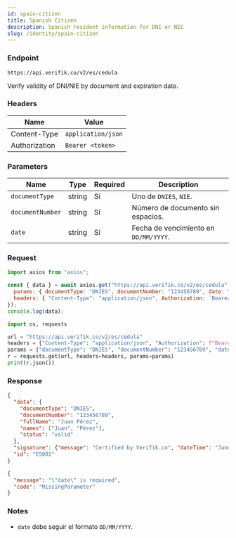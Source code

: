 ```yaml
---
id: spain-citizen
title: Spanish Citizen
description: Spanish resident information for DNI or NIE
slug: /identity/spain-citizen
---
```



### Endpoint

```
https://api.verifik.co/v2/es/cedula
```

Verify validity of DNI/NIE by document and expiration date.

### Headers

| Name | Value |
| --- | --- |
| Content-Type | `application/json` |
| Authorization | `Bearer <token>` |

### Parameters

| Name | Type | Required | Description |
| --- | --- | --- | --- |
| `documentType` | string | Sí | Uno de `DNIES`, `NIE`. |
| `documentNumber` | string | Sí | Número de documento sin espacios. |
| `date` | string | Sí | Fecha de vencimiento en `DD/MM/YYYY`. |

### Request

<Tabs>
  <TabItem value="node" label="Node.js">

```javascript
import axios from "axios";

const { data } = await axios.get("https://api.verifik.co/v2/es/cedula", {
  params: { documentType: "DNIES", documentNumber: "123456789", date: "17/07/2024" },
  headers: { "Content-Type": "application/json", Authorization: `Bearer ${process.env.VERIFIK_TOKEN}` },
});
console.log(data);
```

  </TabItem>
  <TabItem value="python" label="Python">

```python
import os, requests

url = "https://api.verifik.co/v2/es/cedula"
headers = {"Content-Type": "application/json", "Authorization": f"Bearer {os.getenv('VERIFIK_TOKEN')}"}
params = {"documentType": "DNIES", "documentNumber": "123456789", "date": "17/07/2024"}
r = requests.get(url, headers=headers, params=params)
print(r.json())
```

  </TabItem>
</Tabs>

### Response

<Tabs>
  <TabItem value="200" label="200">

```json
{
  "data": {
    "documentType": "DNIES",
    "documentNumber": "123456789",
    "fullName": "Juan Pérez",
    "names": ["Juan", "Pérez"],
    "status": "valid"
  },
  "signature": {"message": "Certified by Verifik.co", "dateTime": "January 16, 2024 3:44 PM"},
  "id": "ES001"
}
```

  </TabItem>
  <TabItem value="409" label="409">

```json
{
  "message": "\"date\" is required",
  "code": "MissingParameter"
}
```

  </TabItem>
</Tabs>

### Notes

- `date` debe seguir el formato `DD/MM/YYYY`.

